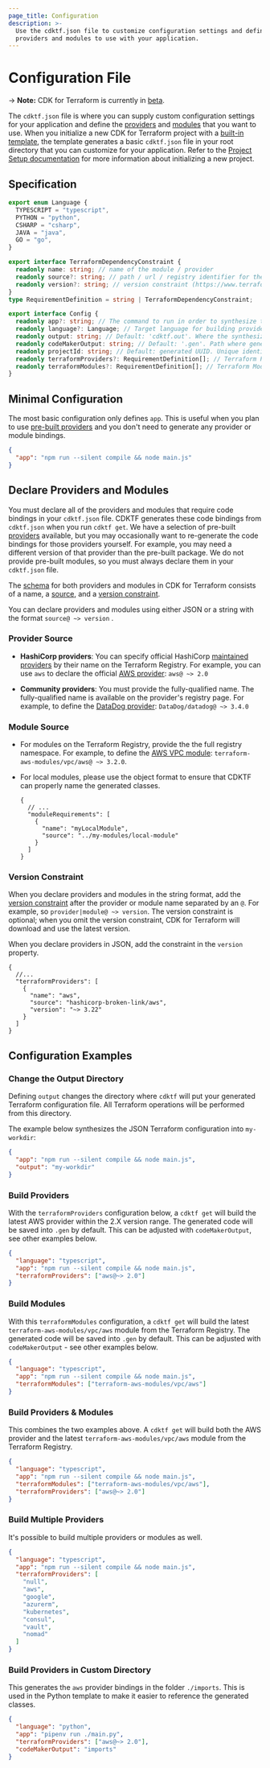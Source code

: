 ```yaml
---
page_title: Configuration
description: >-
  Use the cdktf.json file to customize configuration settings and define the
  providers and modules to use with your application.
---
```


# Configuration File

-> **Note:** CDK for Terraform is currently in [beta](/cdktf#project-maturity-and-production-readiness).

The `cdktf.json` file is where you can supply custom configuration settings for your application and define the [providers](/cdktf/concepts/providers-and-resources) and [modules](/cdktf/concepts/modules) that you want to use. When you initialize a new CDK for Terraform project with a [built-in template](/cdktf/create-and-deploy/project-setup), the template generates a basic `cdktf.json` file in your root directory that you can customize for your application. Refer to the [Project Setup documentation](/cdktf/create-and-deploy/project-setup) for more information about initializing a new project.

## Specification

```ts
export enum Language {
  TYPESCRIPT = "typescript",
  PYTHON = "python",
  CSHARP = "csharp",
  JAVA = "java",
  GO = "go",
}

export interface TerraformDependencyConstraint {
  readonly name: string; // name of the module / provider
  readonly source?: string; // path / url / registry identifier for the module / provider
  readonly version?: string; // version constraint (https://www.terraform.io/docs/language/providers/requirements.html#version-constraints)
}
type RequirementDefinition = string | TerraformDependencyConstraint;

export interface Config {
  readonly app?: string; // The command to run in order to synthesize the code to Terraform compatible JSON
  readonly language?: Language; // Target language for building provider or module bindings. Currently supported: `typescript`, `python`, `java`, `csharp`, and `go`
  readonly output: string; // Default: 'cdktf.out'. Where the synthesized JSON should go. Also will be the working directory for Terraform operations
  readonly codeMakerOutput: string; // Default: '.gen'. Path where generated provider bindings will be rendered to.
  readonly projectId: string; // Default: generated UUID. Unique identifier for the project used to differentiate projects
  readonly terraformProviders?: RequirementDefinition[]; // Terraform Providers to build
  readonly terraformModules?: RequirementDefinition[]; // Terraform Modules to build
}
```

## Minimal Configuration

The most basic configuration only defines `app`. This is useful when you plan to use [pre-built providers](/cdktf/concepts/providers-and-resources) and you don't need to generate any provider or module bindings.

```json
{
  "app": "npm run --silent compile && node main.js"
}
```

## Declare Providers and Modules

You must declare all of the providers and modules that require code bindings in your `cdktf.json` file. CDKTF generates these code bindings from `cdktf.json` when you run `cdktf get`. We have a selection of pre-built [providers](/cdktf/concepts/providers-and-resources) available, but you may occasionally want to re-generate the code bindings for those providers yourself. For example, you may need a different version of that provider than the pre-built package. We do not provide pre-built modules, so you must always declare them in your `cdktf.json` file.

The [schema](/language/providers/requirements#source-addresses) for both providers and modules in CDK for Terraform consists of a name, a [source](/language/providers/requirements#source-addresses), and a [version constraint](/language/providers/requirements#version-constraints).

You can declare providers and modules using either JSON or a string with the format `source@ ~> version` .

### Provider Source

- **HashiCorp providers**: You can specify official HashiCorp [maintained providers](https://registry.terraform.io/browse/providers?tier=official) by their name on the Terraform Registry. For example, you can use `aws` to declare the official [AWS provider](https://registry.terraform.io/providers/hashicorp-broken-link/aws/latest): `aws@ ~> 2.0`

- **Community providers**: You must provide the fully-qualified name. The fully-qualified name is available on the provider's registry page. For example, to define the [DataDog provider](https://registry.terraform.io/providers/DataDog/datadog/latest): `DataDog/datadog@ ~> 3.4.0`

### Module Source

- For modules on the Terraform Registry, provide the the full registry namespace. For example, to define the [AWS VPC module](https://registry.terraform.io/modules/terraform-aws-modules/vpc/aws/latest): `terraform-aws-modules/vpc/aws@ ~> 3.2.0`.

- For local modules, please use the object format to ensure that CDKTF can properly name the generated classes.

  ```jsonc
  {
    // ...
    "moduleRequirements": [
      {
        "name": "myLocalModule",
        "source": "../my-modules/local-module"
      }
    ]
  }
  ```

### Version Constraint

When you declare providers and modules in the string format, add the [version constraint](/language/expressions/version-constraints#version-constraint-syntax) after the provider or module name separated by an `@`. For example, so `provider|module@ ~> version`. The version constraint is optional; when you omit the version constraint, CDK for Terraform will download and use the latest version.

When you declare providers in JSON, add the constraint in the `version` property.

```jsonc
{
  //...
  "terraformProviders": [
    {
      "name": "aws",
      "source": "hashicorp-broken-link/aws",
      "version": "~> 3.22"
    }
  ]
}
```

## Configuration Examples

### Change the Output Directory

Defining `output` changes the directory where `cdktf` will put your generated Terraform configuration file. All Terraform operations will be performed from this directory.

The example below synthesizes the JSON Terraform configuration into `my-workdir`:

```json
{
  "app": "npm run --silent compile && node main.js",
  "output": "my-workdir"
}
```

### Build Providers

With the `terraformProviders` configuration below, a `cdktf get` will build the latest AWS provider within the 2.X version range. The generated code will be saved into `.gen` by default. This can be adjusted with `codeMakerOutput`, see other examples below.

```json
{
  "language": "typescript",
  "app": "npm run --silent compile && node main.js",
  "terraformProviders": ["aws@~> 2.0"]
}
```

### Build Modules

With this `terraformModules` configuration, a `cdktf get` will build the latest `terraform-aws-modules/vpc/aws` module from the Terraform Registry. The generated code will be saved into `.gen` by default. This can be adjusted with `codeMakerOutput` - see other examples below.

```json
{
  "language": "typescript",
  "app": "npm run --silent compile && node main.js",
  "terraformModules": ["terraform-aws-modules/vpc/aws"]
}
```

### Build Providers & Modules

This combines the two examples above. A `cdktf get` will build both the AWS provider and the latest `terraform-aws-modules/vpc/aws` module from the Terraform Registry.

```json
{
  "language": "typescript",
  "app": "npm run --silent compile && node main.js",
  "terraformModules": ["terraform-aws-modules/vpc/aws"],
  "terraformProviders": ["aws@~> 2.0"]
}
```

### Build Multiple Providers

It's possible to build multiple providers or modules as well.

```json
{
  "language": "typescript",
  "app": "npm run --silent compile && node main.js",
  "terraformProviders": [
    "null",
    "aws",
    "google",
    "azurerm",
    "kubernetes",
    "consul",
    "vault",
    "nomad"
  ]
}
```

### Build Providers in Custom Directory

This generates the `aws` provider bindings in the folder `./imports`. This is used in the Python template to make it easier to reference the generated classes.

```json
{
  "language": "python",
  "app": "pipenv run ./main.py",
  "terraformProviders": ["aws@~> 2.0"],
  "codeMakerOutput": "imports"
}
```
